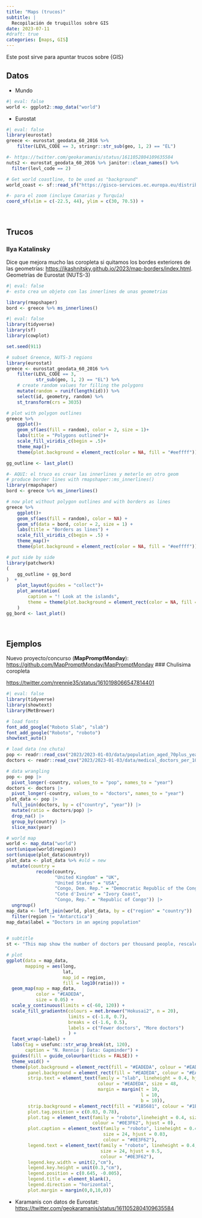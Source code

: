 ```yaml
---
title: "Maps (trucos)"
subtitle: | 
  Recopilación de truquillos sobre GIS
date: 2023-07-11
#draft: true
categories: [maps, GIS]
---
```




Este post sirve para apuntar trucos sobre {GIS}



## Datos

- Mundo

```r
#| eval: false
world <- ggplot2::map_data("world")
```

- Eurostat

```r
#| eval: false
library(eurostat)
greece <- eurostat_geodata_60_2016 %>% 
    filter(LEVL_CODE == 3, stringr::str_sub(geo, 1, 2) == "EL")

#- https://twitter.com/geokaramanis/status/1611052804109635584
nuts2 <- eurostat_geodata_60_2016 %>% janitor::clean_names() %>% 
  filter(levl_code == 2)

# Get world coastline, to be used as "background"
world_coast <- sf::read_sf("https://gisco-services.ec.europa.eu/distribution/v2/coas/geojson/COAS_RG_10M_2016_3035.geojson")

#- para el zoom (incluye Canarias y Turquía)
coord_sf(xlim = c(-22.5, 44), ylim = c(30, 70.5)) +
```


<br>


## Trucos

### Ilya Katalinsky


Dice que mejora mucho las coropleta si quitamos los bordes exteriores de las geometrías: <https://ikashnitsky.github.io/2023/map-borders/index.html>. Geometrías de Eurostat (NUTS-3)


```r
#| eval: false
#- esto crea un objeto con las innerlines de unas geometrias

library(rmapshaper)
bord <- greece %>% ms_innerlines()
```



```r
#| eval: false
library(tidyverse)
library(sf)
library(cowplot)

set.seed(911)

# subset Greence, NUTS-3 regions
library(eurostat)
greece <- eurostat_geodata_60_2016 %>% 
    filter(LEVL_CODE == 3,
           str_sub(geo, 1, 2) == "EL") %>% 
    # create random values for filling the polygons
    mutate(random = runif(length(id))) %>% 
    select(id, geometry, random) %>% 
    st_transform(crs = 3035)

# plot with polygon outlines
greece %>% 
    ggplot()+
    geom_sf(aes(fill = random), color = 2, size = 1)+
    labs(title = "Polygons outlined")+
    scale_fill_viridis_c(begin = .5)+
    theme_map()+
    theme(plot.background = element_rect(color = NA, fill = "#eeffff"))

gg_outline <- last_plot()

#- AQUI: el truco es crear las innerlines y meterlo en otro geom
# produce border lines with rmapshaper::ms_innerlines()
library(rmapshaper)
bord <- greece %>% ms_innerlines()

# now plot without polygon outlines and with borders as lines
greece %>% 
    ggplot()+
    geom_sf(aes(fill = random), color = NA) +
    geom_sf(data = bord, color = 2, size = 1) +
    labs(title = "Borders as lines") +
    scale_fill_viridis_c(begin = .5) +
    theme_map()+
    theme(plot.background = element_rect(color = NA, fill = "#eeffff"))

# put side by side
library(patchwork)
(
    gg_outline + gg_bord 
)  + 
    plot_layout(guides = "collect")+
    plot_annotation(
        caption = "! Look at the islands", 
        theme = theme(plot.background = element_rect(color = NA, fill = "#eeffff"))
    )
gg_bord <- last_plot()

```

<br>

## Ejemplos

Nuevo proyecto/concurso (**MapPromptMonday**): <https://github.com/MapPromptMonday/MapPromptMonday>
### Chulisima coropleta

<https://twitter.com/nrennie35/status/1610198066547814401>


```r
#| eval: false
library(tidyverse)
library(showtext)
library(MetBrewer)

# load fonts
font_add_google("Roboto Slab", "slab")
font_add_google("Roboto", "roboto")
showtext_auto()

# load data (no chuta)
pop <- readr::read_csv("2023/2023-01-03/data/population_aged_70plus_years_both_sexes_percent.csv")
doctors <- readr::read_csv("2023/2023-01-03/data/medical_doctors_per_1000_people.csv")

# data wrangling
pop <- pop |> 
  pivot_longer(-country, values_to = "pop", names_to = "year")
doctors <- doctors |> 
  pivot_longer(-country, values_to = "doctors", names_to = "year")
plot_data <- pop |> 
  full_join(doctors, by = c("country", "year")) |> 
  mutate(ratio = doctors/pop) |> 
  drop_na() |> 
  group_by(country) |> 
  slice_max(year)

# world map
world <- map_data("world")
sort(unique(world$region))
sort(unique(plot_data$country))
plot_data <- plot_data %>% #old = new
  mutate(country = 
           recode(country, 
                  "United Kingdom" = "UK", 
                  "United States" = "USA",
                  "Congo, Dem. Rep." = "Democratic Republic of the Congo",
                  "Cote d'Ivoire" = "Ivory Coast",
                  "Congo, Rep." = "Republic of Congo")) |> 
  ungroup()
map_data <- left_join(world, plot_data, by = c("region" = "country")) |> 
  filter(region != "Antarctica")
map_data$label = "Doctors in an ageing population"
  

# subtitle
st <- "This map show the number of doctors per thousand people, rescaled by the percentage of the population aged over 70, revealing which countries* may be more likely to struggle in providing care for an elderly population.\n\n* using most recent available data for each country." 

# plot
ggplot(data = map_data,
       mapping = aes(long,
                     lat,
                     map_id = region,
                     fill = log10(ratio))) +
  geom_map(map = map_data,
           color = "#EADEDA",
           size = 0.05) +
  scale_y_continuous(limits = c(-60, 120)) +
  scale_fill_gradientn(colours = met.brewer("Hokusai2", n = 20),
                       limits = c(-1.8, 0.7),
                       breaks = c(-1.6, 0.5),
                       labels = c("Fewer doctors", "More doctors")
                       ) +
  facet_wrap(~label) +
  labs(tag = usefunc::str_wrap_break(st, 120),
       caption = "N. Rennie | Data: Gapminder") +
  guides(fill = guide_colourbar(ticks = FALSE)) +
  theme_void() +
  theme(plot.background = element_rect(fill = "#EADEDA", colour = "#EADEDA"),
        panel.background = element_rect(fill = "#EADEDA", colour = "#EADEDA"),
        strip.text = element_text(family = "slab", lineheight = 0.4, hjust = 0,
                                  colour = "#EADEDA", size = 48,
                                  margin = margin(t = 10, 
                                                  l = 10, 
                                                  b = 10)),
        strip.background = element_rect(fill = "#1B5681", colour = "#1B5681"),
        plot.tag.position = c(0.03, 0.78),
        plot.tag = element_text(family = "roboto",lineheight = 0.4, size = 24,
                                colour = "#0E3F62", hjust = 0),
        plot.caption = element_text(family = "roboto", lineheight = 0.4,
                                    size = 24, hjust = 0.03,
                                    colour = "#0E3F62"),
        legend.text = element_text(family = "roboto", lineheight = 0.4,
                                   size = 24, hjust = 0.5,
                                   colour = "#0E3F62"),
        legend.key.width = unit(2,"cm"),
        legend.key.height = unit(0.3,"cm"),
        legend.position = c(0.645, -0.005),
        legend.title = element_blank(),
        legend.direction = "horizontal",
        plot.margin = margin(0,0,10,0))

```


- Karamanis con datos de Eurostat: <https://twitter.com/geokaramanis/status/1611052804109635584>

